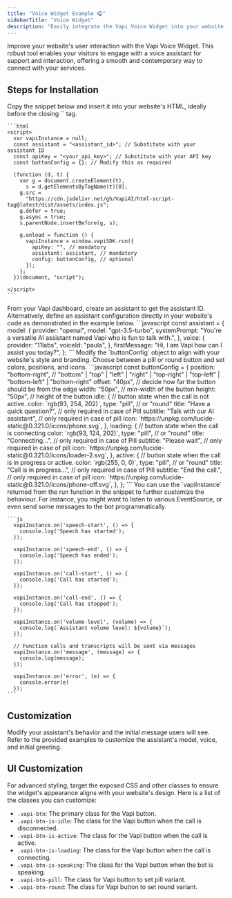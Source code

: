 ```yaml
---
title: "Voice Widget Example 🎧"
sidebarTitle: "Voice Widget"
description: "Easily integrate the Vapi Voice Widget into your website for enhanced user interaction."
---
```


Improve your website's user interaction with the Vapi Voice Widget. This robust tool enables your visitors to engage with a voice assistant for support and interaction, offering a smooth and contemporary way to connect with your services.

## Steps for Installation

<Steps>
  <Step title="Insert the Widget Snippet">
    Copy the snippet below and insert it into your website's HTML, ideally before the closing `</body>` tag.

    ```html
    <script>
      var vapiInstance = null;
      const assistant = "<assistant_id>"; // Substitute with your assistant ID
      const apiKey = "<your_api_key>"; // Substitute with your API key
      const buttonConfig = {}; // Modify this as required

      (function (d, t) {
        var g = document.createElement(t),
          s = d.getElementsByTagName(t)[0];
        g.src =
          "https://cdn.jsdelivr.net/gh/VapiAI/html-script-tag@latest/dist/assets/index.js";
        g.defer = true;
        g.async = true;
        s.parentNode.insertBefore(g, s);

        g.onload = function () {
          vapiInstance = window.vapiSDK.run({
            apiKey: "", // mandatory
            assistant: assistant, // mandatory
            config: buttonConfig, // optional
          });
        };
      })(document, "script");

    </script>
    ```

  </Step>
  <Step title="Generate Your Assistant">
    From your Vapi dashboard, create an assistant to get the assistant ID. Alternatively, define an assistant configuration directly in your website's code as demonstrated in the example below.
    ```javascript
    const assistant = {
      model: {
        provider: "openai",
        model: "gpt-3.5-turbo",
        systemPrompt:
          "You're a versatile AI assistant named Vapi who is fun to talk with.",
      },
      voice: {
        provider: "11labs",
        voiceId: "paula",
      },
      firstMessage: "Hi, I am Vapi how can I assist you today?",
    };
    ```

  </Step>
  <Step title="Modify the Button">
    Modify the `buttonConfig` object to align with your website's style and branding. Choose between a pill or round button and set colors, positions, and icons.
    ```javascript
    const buttonConfig = {
      position: "bottom-right", // "bottom" | "top" | "left" | "right" | "top-right" | "top-left" | "bottom-left" | "bottom-right"
      offset: "40px", // decide how far the button should be from the edge
      width: "50px", // min-width of the button
      height: "50px", // height of the button
      idle: { // button state when the call is not active.
        color: `rgb(93, 254, 202)`, 
        type: "pill", // or "round"
        title: "Have a quick question?", // only required in case of Pill
        subtitle: "Talk with our AI assistant", // only required in case of pill
        icon: `https://unpkg.com/lucide-static@0.321.0/icons/phone.svg`,
      },
      loading: { // button state when the call is connecting
        color: `rgb(93, 124, 202)`,
        type: "pill", // or "round"
        title: "Connecting...", // only required in case of Pill
        subtitle: "Please wait", // only required in case of pill
        icon: `https://unpkg.com/lucide-static@0.321.0/icons/loader-2.svg`,
      },
      active: { // button state when the call is in progress or active.
        color: `rgb(255, 0, 0)`,
        type: "pill", // or "round"
        title: "Call is in progress...", // only required in case of Pill
        subtitle: "End the call.", // only required in case of pill
        icon: `https://unpkg.com/lucide-static@0.321.0/icons/phone-off.svg`,
      },
    };
    ```
  </Step>

  <Step title="Add Functionality to Vapi Instance">
    You can use the `vapiInstance` returned from the run function in the snippet to further customize the behaviour. For instance, you might want to listen to various EventSource, or even send some messages to the bot programmatically.

    ```js
      vapiInstance.on('speech-start', () => {
        console.log('Speech has started');
      });

      vapiInstance.on('speech-end', () => {
        console.log('Speech has ended');
      });

      vapiInstance.on('call-start', () => {
        console.log('Call has started');
      });

      vapiInstance.on('call-end', () => {
        console.log('Call has stopped');
      });

      vapiInstance.on('volume-level', (volume) => {
        console.log(`Assistant volume level: ${volume}`);
      });

      // Function calls and transcripts will be sent via messages
      vapiInstance.on('message', (message) => {
        console.log(message);
      });

      vapiInstance.on('error', (e) => {
        console.error(e)
      });
    ```

  </Step>
</Steps>

## Customization

Modify your assistant's behavior and the initial message users will see. Refer to the provided examples to customize the assistant's model, voice, and initial greeting.

## UI Customization

For advanced styling, target the exposed CSS and other classes to ensure the widget's appearance aligns with your website's design. Here is a list of the classes you can customize:

- `.vapi-btn`: The primary class for the Vapi button.
- `.vapi-btn-is-idle`: The class for the Vapi button when the call is disconnected.
- `.vapi-btn-is-active`: The class for the Vapi button when the call is active.
- `.vapi-btn-is-loading`: The class for the Vapi button when the call is connecting.
- `.vapi-btn-is-speaking`: The class for the Vapi button when the bot is speaking.
- `.vapi-btn-pill`: The class for Vapi button to set pill variant.
- `.vapi-btn-round`: The class for Vapi button to set round variant.
